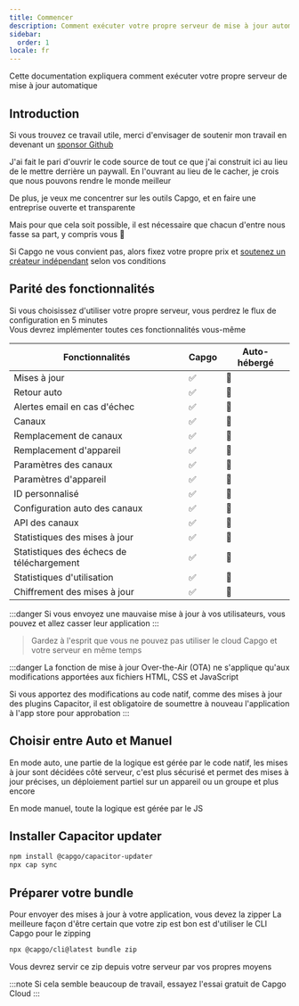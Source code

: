 ```yaml
---
title: Commencer
description: Comment exécuter votre propre serveur de mise à jour automatique
sidebar:
  order: 1
locale: fr
---
```



Cette documentation expliquera comment exécuter votre propre serveur de mise à jour automatique

## Introduction

Si vous trouvez ce travail utile, merci d'envisager de soutenir mon travail en devenant un [sponsor Github](https://github.com/sponsors/riderx)

J'ai fait le pari d'ouvrir le code source de tout ce que j'ai construit ici au lieu de le mettre derrière un paywall. En l'ouvrant au lieu de le cacher, je crois que nous pouvons rendre le monde meilleur

De plus, je veux me concentrer sur les outils Capgo, et en faire une entreprise ouverte et transparente

Mais pour que cela soit possible, il est nécessaire que chacun d'entre nous fasse sa part, y compris vous 🥹

Si Capgo ne vous convient pas, alors fixez votre propre prix et [soutenez un créateur indépendant](https://github.com/sponsors/riderx) selon vos conditions

<LinkCard title="Envisager de Contribuer" href="/docs/plugin/self-hosted/contributing/"/>

## Parité des fonctionnalités

Si vous choisissez d'utiliser votre propre serveur, vous perdrez le flux de configuration en 5 minutes\
Vous devrez implémenter toutes ces fonctionnalités vous-même

| Fonctionnalités          | Capgo | Auto-hébergé |
| ------------------------ | ----- | ------------ |
| Mises à jour            | ✅     | 🚧          |
| Retour auto             | ✅     | 🚧          |
| Alertes email en cas d'échec | ✅     | 🚧          |
| Canaux                  | ✅     | 🚧          |
| Remplacement de canaux  | ✅     | 🚧          |
| Remplacement d'appareil | ✅     | 🚧          |
| Paramètres des canaux   | ✅     | 🚧          |
| Paramètres d'appareil   | ✅     | 🚧          |
| ID personnalisé         | ✅     | 🚧          |
| Configuration auto des canaux | ✅     | 🚧          |
| API des canaux          | ✅     | 🚧          |
| Statistiques des mises à jour | ✅     | 🚧          |
| Statistiques des échecs de téléchargement | ✅     | 🚧          |
| Statistiques d'utilisation | ✅     | 🚧          |
| Chiffrement des mises à jour | ✅     | 🚧          |

:::danger
Si vous envoyez une mauvaise mise à jour à vos utilisateurs, vous pouvez et allez casser leur application
:::

> Gardez à l'esprit que vous ne pouvez pas utiliser le cloud Capgo et votre serveur en même temps

:::danger
La fonction de mise à jour Over-the-Air (OTA) ne s'applique qu'aux modifications apportées aux fichiers HTML, CSS et JavaScript

Si vous apportez des modifications au code natif, comme des mises à jour des plugins Capacitor, il est obligatoire de soumettre à nouveau l'application à l'app store pour approbation
:::

## Choisir entre Auto et Manuel
En mode auto, une partie de la logique est gérée par le code natif, les mises à jour sont décidées côté serveur, c'est plus sécurisé et permet des mises à jour précises, un déploiement partiel sur un appareil ou un groupe et plus encore

En mode manuel, toute la logique est gérée par le JS

<LinkCard
	title="Mise à jour automatique"
	href="/docs/plugin/self-hosted/auto-update/"
/>

<LinkCard
	title="Manuel"
	href="/docs/plugin/self-hosted/manual-update/"
/>

## Installer Capacitor updater

```bash title="Installer le Capacitor updater"
npm install @capgo/capacitor-updater
npx cap sync
```

## Préparer votre bundle

Pour envoyer des mises à jour à votre application, vous devez la zipper
La meilleure façon d'être certain que votre zip est bon est d'utiliser le CLI Capgo pour le zipping
```bash title="Créer un bundle avec vos fichiers à servir depuis votre serveur"
npx @capgo/cli@latest bundle zip
```

Vous devrez servir ce zip depuis votre serveur par vos propres moyens

<LinkCard
	title="Mise à jour automatique"
	href="/docs/plugin/self-hosted/auto-update/"
/>

<LinkCard
	title="Manuel"
	href="/docs/plugin/self-hosted/manual-update/"
/>

:::note
Si cela semble beaucoup de travail, essayez l'essai gratuit de Capgo Cloud
:::
